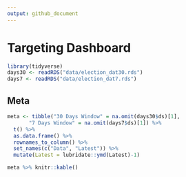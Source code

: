 ---
output: github_document
---

# Targeting Dashboard

```{r, echo=F}
library(tidyverse)
days30 <- readRDS("data/election_dat30.rds")
days7 <- readRDS("data/election_dat7.rds")


```

## Meta

```{r, echo=F}

meta <- tibble("30 Days Window" = na.omit(days30$ds)[1],
       "7 Days Window" = na.omit(days7$ds)[1]) %>% 
  t() %>% 
  as.data.frame() %>% 
  rownames_to_column() %>% 
  set_names(c("Data", "Latest")) %>% 
  mutate(Latest = lubridate::ymd(Latest)-1) 

meta %>% knitr::kable()

```
